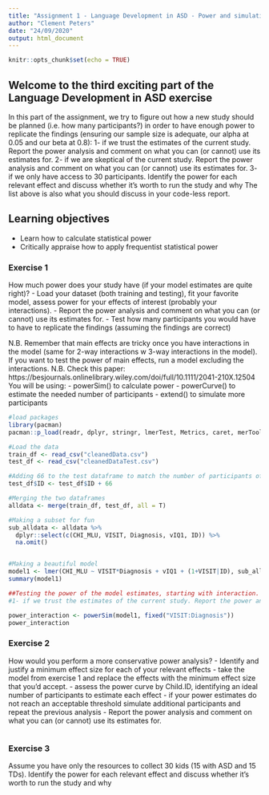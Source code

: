 ```yaml
---
title: "Assignment 1 - Language Development in ASD - Power and simulations"
author: "Clement Peters"
date: "24/09/2020"
output: html_document
---
```


```r
knitr::opts_chunk$set(echo = TRUE)
```

## Welcome to the third exciting part of the Language Development in ASD exercise

In this part of the assignment, we try to figure out how a new study should be planned (i.e. how many participants?) in order to have enough power to replicate the findings (ensuring our sample size is adequate, our alpha at 0.05 and our beta at 0.8):
1- if we trust the estimates of the current study. Report the power analysis and comment on what you can (or cannot) use its estimates for.
2- if we are skeptical of the current study. Report the power analysis and comment on what you can (or cannot) use its estimates for.
3- if we only have access to 30 participants. Identify the power for each relevant effect and discuss whether it's worth to run the study and why
The list above is also what you should discuss in your code-less report.


## Learning objectives

- Learn how to calculate statistical power
- Critically appraise how to apply frequentist statistical power

### Exercise 1

How much power does your study have (if your model estimates are quite right)?
- Load your dataset (both training and testing), fit your favorite model, assess power for your effects of interest (probably your interactions).
- Report the power analysis and comment on what you can (or cannot) use its estimates for.
- Test how many participants you would have to have to replicate the findings (assuming the findings are correct)

N.B. Remember that main effects are tricky once you have interactions in the model (same for 2-way interactions w 3-way interactions in the model). If you want to test the power of main effects, run a model excluding the interactions.
N.B. Check this paper: https://besjournals.onlinelibrary.wiley.com/doi/full/10.1111/2041-210X.12504
You will be using:
- powerSim() to calculate power
- powerCurve() to estimate the needed number of participants
- extend() to simulate more participants

```r
#load packages
library(pacman)
pacman::p_load(readr, dplyr, stringr, lmerTest, Metrics, caret, merTools, tidyverse, simr)

#Load the data
train_df <- read_csv("cleanedData.csv")
test_df <- read_csv("cleanedDataTest.csv")

#Adding 66 to the test dataframe to match the number of participants of the two
test_df$ID <- test_df$ID + 66

#Merging the two dataframes
alldata <- merge(train_df, test_df, all = T)

#Making a subset for fun
sub_alldata <- alldata %>% 
  dplyr::select(c(CHI_MLU, VISIT, Diagnosis, vIQ1, ID)) %>% 
  na.omit()


#Making a beautiful model
model1 <- lmer(CHI_MLU ~ VISIT*Diagnosis + vIQ1 + (1+VISIT|ID), sub_alldata, REML = F)
summary(model1)
```

```r
##Testing the power of the model estimates, starting with interaction.
#1- if we trust the estimates of the current study. Report the power analysis and comment on what you can (or cannot) use its estimates for.

power_interaction <- powerSim(model1, fixed("VISIT:Diagnosis"))
power_interaction

```


### Exercise 2

How would you perform a more conservative power analysis?
- Identify and justify a minimum effect size for each of your relevant effects
- take the model from exercise 1 and replace the effects with the minimum effect size that you'd accept.
- assess the power curve by Child.ID, identifying an ideal number of participants to estimate each effect
- if your power estimates do not reach an acceptable threshold simulate additional participants and repeat the previous analysis
- Report the power analysis and comment on what you can (or cannot) use its estimates for.

```r

```


### Exercise 3

Assume you have only the resources to collect 30 kids (15 with ASD and 15 TDs). Identify the power for each relevant effect and discuss whether it's worth to run the study and why

```r

```
